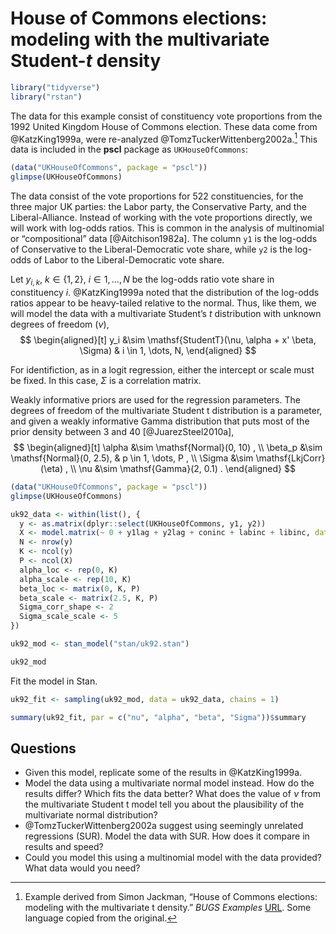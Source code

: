 # House of Commons elections: modeling with the multivariate Student-$t$ density {#uk92}

```r
library("tidyverse")
library("rstan")
```

The data for this example consist of constituency vote proportions from the 1992 United Kingdom House of Commons election.
These data come from @KatzKing1999a, were re-analyzed @TomzTuckerWittenberg2002a.[^uk92-source]
This data is included in the **pscl** package as `UKHouseOfCommons`:
```r
(data("UKHouseOfCommons", package = "pscl"))
glimpse(UKHouseOfCommons)
```

The data consist of the vote proportions for 522 constituencies, for the three major UK parties: the Labor party, the Conservative Party, and the Liberal-Alliance.
Instead of working with the vote proportions directly, we will work with log-odds ratios.
This is common in the analysis of multinomial or "compositional" data [@Aitchison1982a].
The column `y1` is the log-odds of Conservative to the Liberal-Democratic vote share, while `y2` is the log-odds of Labor to the Liberal-Democratic vote share.

Let $y_{i,k}$, $k \in \{1, 2\}$, $i \in 1, \dots, N$ be the log-odds ratio vote share in constituency $i$.
@KatzKing1999a noted that the distribution of the log-odds ratios appear to be heavy-tailed relative to the normal.
Thus, like them, we will model the data with a multivariate Student's $t$ distribution with unknown degrees of freedom ($\nu$),
$$
\begin{aligned}[t]
y_i &\sim \mathsf{StudentT}(\nu, \alpha + x' \beta, \Sigma) & i \in 1, \dots, N,
\end{aligned}
$$

For identifiction, as in a logit regression, either the intercept or scale must be fixed. In this case, $\Sigma$ is a correlation matrix.

Weakly informative priors are used for the regression parameters.
The degrees of freedom of the multivariate Student t distribution is a parameter, and given a weakly informative Gamma distribution that puts most of the prior density between 3 and 40 [@JuarezSteel2010a],
$$
\begin{aligned}[t]
\alpha &\sim  \mathsf{Normal}(0, 10) , \\
\beta_p &\sim \mathsf{Normal}(0, 2.5), & p \in 1, \dots, P , \\
\Sigma &\sim \mathsf{LkjCorr}(\eta) , \\
\nu &\sim \mathsf{Gamma}(2, 0.1) .
\end{aligned}
$$

```r
(data("UKHouseOfCommons", package = "pscl"))
glimpse(UKHouseOfCommons)
```

```r
uk92_data <- within(list(), {
  y <- as.matrix(dplyr::select(UKHouseOfCommons, y1, y2))
  X <- model.matrix(~ 0 + y1lag + y2lag + coninc + labinc + libinc, data = UKHouseOfCommons) %>% scale()
  N <- nrow(y)
  K <- ncol(y)
  P <- ncol(X)
  alpha_loc <- rep(0, K)
  alpha_scale <- rep(10, K)
  beta_loc <- matrix(0, K, P)
  beta_scale <- matrix(2.5, K, P)
  Sigma_corr_shape <- 2
  Sigma_scale_scale <- 5
})
```

```r
uk92_mod <- stan_model("stan/uk92.stan")
```
```r
uk92_mod
```

Fit the model in Stan.
```r
uk92_fit <- sampling(uk92_mod, data = uk92_data, chains = 1)
```
```r
summary(uk92_fit, par = c("nu", "alpha", "beta", "Sigma"))$summary
```

## Questions

-   Given this model, replicate some of the results in @KatzKing1999a.
-   Model the data using a multivariate normal model instead. How do the results differ? Which fits the data better? What does the value of $\nu$ from the multivariate Student t model tell you about the plausibility of the multivariate normal distribution?
-   @TomzTuckerWittenberg2002a suggest using seemingly unrelated regressions (SUR). Model the data with SUR. How does it compare in results and speed?
-   Could you model this using a multinomial model with the data provided? What data would you need?

[^uk92-source]: Example derived from Simon Jackman, "House of Commons elections: modeling with the multivariate t density." *BUGS Examples* [URL](https://web-beta.archive.org/web/20070724034125/http://jackman.stanford.edu/mcmc/92.odc). Some language copied from the original.
